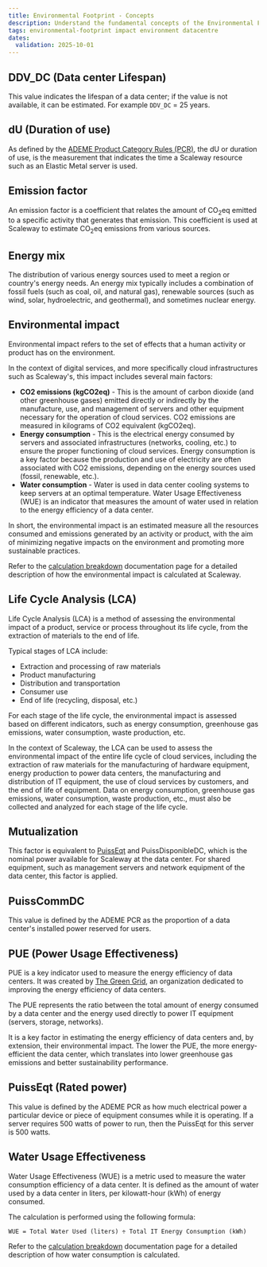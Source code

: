 ```yaml
---
title: Environmental Footprint - Concepts
description: Understand the fundamental concepts of the Environmental Footprint calculator at Scaleway.
tags: environmental-footprint impact environment datacentre
dates:
  validation: 2025-10-01
---
```


## DDV_DC (Data center Lifespan)

This value indicates the lifespan of a data center; if the value is not available, it can be estimated. For example `DDV_DC` = 25 years.

## dU (Duration of use)

As defined by the [ADEME Product Category Rules (PCR)](https://librairie.ademe.fr/produire-autrement/6105-methodological-standard-for-the-environmental-assessment-of-datacenter-it-hosting-services-and-cloud-services.html), the dU or duration of use, is the measurement that indicates the time a Scaleway resource such as an Elastic Metal server is used.

## Emission factor

An emission factor is a coefficient that relates the amount of CO<sub>2</sub>eq emitted to a specific activity that generates that emission.
This coefficient is used at Scaleway to estimate CO<sub>2</sub>eq emissions from various sources.

## Energy mix

The distribution of various energy sources used to meet a region or country's energy needs. An energy mix typically includes a combination of fossil fuels (such as coal, oil, and natural gas), renewable sources (such as wind, solar, hydroelectric, and geothermal), and sometimes nuclear energy.

## Environmental impact

Environmental impact refers to the set of effects that a human activity or product has on the environment.

In the context of digital services, and more specifically cloud infrastructures such as Scaleway's, this impact includes several main factors:

  - **CO2 emissions (kgCO2eq)** - This is the amount of carbon dioxide (and other greenhouse gases) emitted directly or indirectly by the manufacture, use, and management of servers and other equipment necessary for the operation of cloud services. CO2 emissions are measured in kilograms of CO2 equivalent (kgCO2eq).
  - **Energy consumption** - This is the electrical energy consumed by servers and associated infrastructures (networks, cooling, etc.) to ensure the proper functioning of cloud services. Energy consumption is a key factor because the production and use of electricity are often associated with CO2 emissions, depending on the energy sources used (fossil, renewable, etc.).
  - **Water consumption** - Water is used in data center cooling systems to keep servers at an optimal temperature. Water Usage Effectiveness (WUE) is an indicator that measures the amount of water used in relation to the energy efficiency of a data center.

In short, the environmental impact is an estimated measure all the resources consumed and emissions generated by an activity or product, with the aim of minimizing negative impacts on the environment and promoting more sustainable practices.

Refer to the [calculation breakdown](/environmental-footprint/additional-content/environmental-footprint-calculator) documentation page for a detailed description of how the environmental impact is calculated at Scaleway.

## Life Cycle Analysis (LCA)
Life Cycle Analysis (LCA) is a method of assessing the environmental impact of a product, service or process throughout its life cycle, from the extraction of materials to the end of life.

Typical stages of LCA include:
  - Extraction and processing of raw materials
  - Product manufacturing
  - Distribution and transportation
  - Consumer use
  - End of life (recycling, disposal, etc.)

For each stage of the life cycle, the environmental impact is assessed based on different indicators, such as energy consumption, greenhouse gas emissions, water consumption, waste production, etc.

In the context of Scaleway, the LCA can be used to assess the environmental impact of the entire life cycle of cloud services, including the extraction of raw materials for the manufacturing of hardware equipment, energy production to power data centers, the manufacturing and distribution of IT equipment, the use of cloud services by customers, and the end of life of equipment. Data on energy consumption, greenhouse gas emissions, water consumption, waste production, etc., must also be collected and analyzed for each stage of the life cycle.

## Mutualization

This  factor  is  equivalent to  [PuissEqt](/environmental-footprint/concepts/#puisseqt-rated-power) and PuissDisponibleDC, which is the nominal power available for Scaleway at the data center. For  shared  equipment, such as management  servers  and  network  equipment  of  the  data center,  this  factor  is  applied.

## PuissCommDC

This value is defined by the ADEME PCR as the proportion of a data center's installed power reserved for users.

## PUE (Power Usage Effectiveness)

PUE is a key indicator used to measure the energy efficiency of data centers. It was created by [The Green Grid](https://www.thegreengrid.org/), an organization dedicated to improving the energy efficiency of data centers.

The PUE represents the ratio between the total amount of energy consumed by a data center and the energy used directly to power IT equipment (servers, storage, networks).

It is a key factor in estimating the energy efficiency of data centers and, by extension, their environmental impact. The lower the PUE, the more energy-efficient the data center, which translates into lower greenhouse gas emissions and better sustainability performance.

## PuissEqt (Rated power)

This value is defined by the ADEME PCR as how much electrical power a particular device or piece of equipment consumes while it is operating. If a server requires 500 watts of power to run, then the PuissEqt for this server is 500 watts.

## Water Usage Effectiveness

Water Usage Effectiveness (WUE) is a metric used to measure the water consumption efficiency of a data center. It is defined as the amount of water used by a data center in liters, per kilowatt-hour (kWh) of energy consumed.

The calculation is performed using the following formula:

```
WUE = Total Water Used (liters) ÷ Total IT Energy Consumption (kWh)​
```

Refer to the [calculation breakdown](/environmental-footprint/additional-content/environmental-footprint-calculator/#water-consumption) documentation page for a detailed description of how water consumption is calculated.